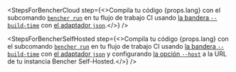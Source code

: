 
<StepsForBencherCloud
  step={<>Compila tu código {props.lang} con el subcomando <code><a href="/es/docs/explanation/bencher-run/">bencher run</a></code> en tu flujo de trabajo CI usando <a href={props.flagUrl}>la bandera <code>--build-time</code></a> con <a href={props.adapterUrl}>el adaptador <code>json</code></a>.</>}
/>

<StepsForBencherSelfHosted
  step={<>Compila tu código {props.lang} con el subcomando <code><a href="/es/docs/explanation/bencher-run/">bencher run</a></code> en tu flujo de trabajo CI usando <a href={props.flagUrl}>la bandera <code>--build-time</code></a> con <a href={props.adapterUrl}>el adaptador <code>json</code></a> y configurando <a href="/es/docs/explanation/bencher-run/#--host-url">la opción <code>--host</code></a> a la URL de tu instancia Bencher Self-Hosted.</>}
/>